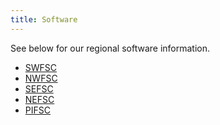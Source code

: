 ```yaml
---
title: Software
---
```


See below for our regional software information.

* [SWFSC](https://sael-swfsc.github.io/SAEL-lab-manual/content/SAEL-Analysis-software.html)
\
* [NWFSC](https://noaa-nwfsc.github.io/NWFSC-PAM-Lab-Manual/content/Software.html)
\
* [SEFSC](https://sefsc.github.io/SEFSC-PAM-Lab-Manual/content/Software.html)
\
* [NEFSC](https://nefsc.github.io/NEFSC_PAB_lab_manual/content/Software/Software.html)
\
* [PIFSC](https://pifsc-protected-species-division.github.io/CRP_PAM_Manual/content/Software.html)